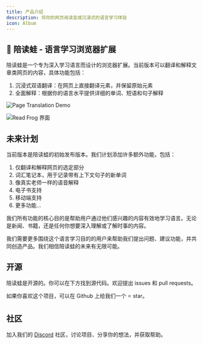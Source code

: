 ```yaml
---
title: 产品介绍
description: 将你的网页阅读变成沉浸式的语言学习体验
icon: Album
---
```


## 🐸 陪读蛙 - 语言学习浏览器扩展

陪读蛙是一个专为深入学习语言而设计的浏览器扩展。当前版本可以翻译和解释文章类网页的内容，具体功能包括：

1. 沉浸式双语翻译：在网页上直接翻译元素，并保留原始元素
2. 全面解释：根据你的语言水平提供详细的单词、短语和句子解释

![Page Translation Demo](/tutorial/get-started/page-translation-demo.gif)

![Read Frog 界面](/tutorial/get-started/interface.png)

## 未来计划

当前版本是陪读蛙的初始发布版本。我们计划添加许多额外功能，包括：

1. 仅翻译和解释网页的选定部分
2. 词汇笔记本，用于记录带有上下文句子的新单词
3. 像真实老师一样的语音解释
4. 电子书支持
5. 移动端支持
6. 更多功能...

我们所有功能的核心目的是帮助用户通过他们感兴趣的内容有效地学习语言。无论是新闻、书籍，还是任何你想要深入理解或了解时事的内容。

我们需要更多围绕这个语言学习目的的用户来帮助我们提出问题、建议功能，并共同创造产品。我们相信陪读蛙的未来有无限可能。

## 开源

陪读蛙是开源的。你可以在下方找到源代码。欢迎提出 issues 和 pull requests。

<GithubInfo owner="mengxi-ream" repo="read-frog" />

如果你喜欢这个项目，可以在 Github 上给我们一个 ⭐ star。

## 社区

加入我们的 [Discord](https://discord.gg/ej45e3PezJ) 社区，讨论项目、分享你的想法，并获取帮助。
